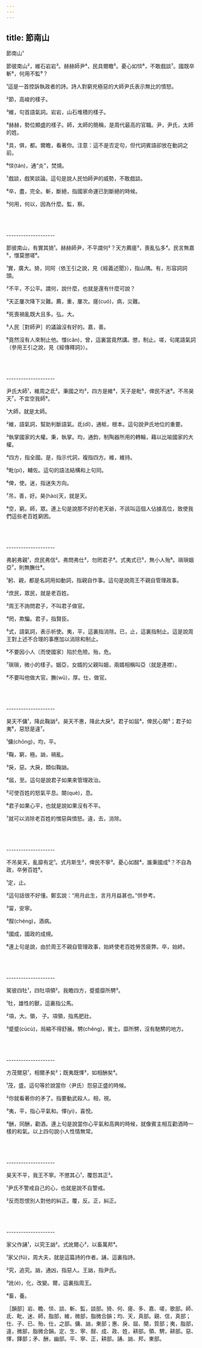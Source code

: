 ```yaml
---
---
---
```

title: 節南山
---




節南山¹

節彼南山²，維石岩岩³。赫赫師尹⁴，民具爾瞻⁵。憂心如惔⁶，不敢戲談⁷。國既卒斬⁸，何用不監⁹？

¹這是一首控訴執政者的詩。詩人對窮兇極惡的大師尹氏表示無比的憤怒。

²節，高峻的樣子。

³維，句首語氣詞。岩岩，山石堆積的樣子。

⁴赫赫，勢位顯盛的樣子。師，太師的簡稱，是周代最高的官職。尹，尹氏，太師的姓。

⁵具，俱，都。爾瞻，看著你。注意：這不是否定句，但代詞賓語卻放在動詞之前。

⁶惔(tán)，通“炎”，焚燒。

⁷戲談，戲笑談論。這句是說人民怕師尹的威勢，不敢戲談。

⁸卒，盡，完全。斬，斷絕，指國家命運已到斷絕的時候。

⁹何用，何以，因為什麼。監，察。



<br/><br/><br/>--------------------

節彼南山，有實其猗¹。赫赫師尹，不平謂何²？天方薦瘥³，喪亂弘多⁴。民言無嘉⁵，憯莫懲嗟⁶。

¹實，廣大。猗，同阿（依王引之說，見《經義述聞》），指山隅。有，形容詞詞頭。

²不平，不公平。謂何，說什麼，也就是還有什麼可說？

³天正屢次降下災難。薦，重，屢次。瘥(cuó)，病，災難。

⁴死喪禍亂既大且多。弘，大。

⁵人民［對師尹］的議論沒有好的。嘉，善。

⁶竟然沒有人來制止他。憯(cǎn)，曾，這裏當竟然講。懲，制止。嗟，句尾語氣詞（參用王引之說，見《經傳釋詞》）。



<br/><br/><br/>--------------------

尹氏大師¹，維周之氐²。秉國之均³，四方是維⁴，天子是毗⁵，俾民不迷⁶。不吊昊天⁷，不宜空我師⁸。

¹大師，就是太師。

²維，語氣詞，幫助判斷語氣。氐(dǐ)，通柢，根本。這句說尹氏地位的重要。

³執掌國家的大權。秉，執掌。均，通鈞，制陶器所用的轉輪，藉以比喻國家的大權。

⁴四方，指全國。是，指示代詞，複指四方。維，維持。

⁵毗(pí)，輔佐。這句的語法結構和上句同。

⁶俾，使。迷，指迷失方向。

⁷吊，善，好。昊(hào)天，就是天。

⁸空，窮。師，眾。連上句是說那不好的老天爺，不該叫這個人佔據高位，致使我們這些老百姓窮困。



<br/><br/><br/>--------------------

弗躬弗親¹，庶民弗信²。弗問弗仕³，勿罔君子⁴。式夷式已⁵，無小人殆⁶。瑣瑣姻亞⁷，則無膴仕⁸。

¹躬、親，都是名詞用如動詞，指親自作事。這句是說周王不親自管理政事。

²庶民，眾民，就是老百姓。

³周王不詢問君子，不叫君子做官。

⁴罔，欺騙。君子，指賢臣。

⁵式，語氣詞，表示祈使。夷，平，這裏指消除。已，止，這裏指制止。這是說周王對上述不合理的事應加以消除和制止。

⁶不要因小人〔而使國家〕陷於危險。殆，危。

⁷瑣瑣，微小的樣子。姻亞，女婿的父親叫姻，兩婿相稱叫亞（就是連襟）。

⁸不要叫他做大官。膴(wǔ)，厚。仕，做官。



<br/><br/><br/>--------------------

昊天不傭¹，降此鞠訩²。昊天不惠，降此大戾³。君子如屆⁴，俾民心闋⁵；君子如夷⁶，惡怒是違⁷。

¹傭(chōng)，均，平。

²鞠，窮，極。訩，禍亂。

³戾，惡。大戾，類似鞠訩。

⁴屆，至。這句是說君子如果來管理政治。

⁵可使百姓的怒氣平息。闋(què)，息。

⁶君子如果心平，也就是說如果沒有不平。

⁷就可以消除老百姓的憎惡與憤怒。違，去，消除。



<br/><br/><br/>--------------------

不吊昊天，亂靡有定¹。式月斯生²，俾民不寧³。憂心如酲⁴，誰秉國成⁵？不自為政，卒勞百姓⁶。

¹定，止。

²這句話很不好懂。鄭玄說：“用月此生，言月月益甚也。”供參考。

³甯，安寧。

⁴酲(chéng)，酒病。

⁵國成，國政的成規。

⁶連上句是說，由於周王不親自管理政事，始終使老百姓勞苦疲弊。卒，始終。



<br/><br/><br/>--------------------

駕彼四牡¹，四牡項領²。我瞻四方，蹙蹙靡所騁³。

¹牡，雄性的獸，這裏指公馬。

²項，大。領， 子。項領，指馬肥壯。

³蹙蹙(cùcù)，局縮不得舒展。騁(chěng)，賓士。靡所騁，沒有馳騁的地方。



<br/><br/><br/>--------------------

方茂爾惡¹，相爾矛矣²；既夷既懌³，如相酬矣⁴。

¹茂，盛。這句等於說當你（尹氏）怨惡正盛的時候。

²你就看著你的矛了。指要動武殺人。相，視。

³夷，平，指心平氣和。懌(yì)，喜悅。

⁴酬，同酬，勸酒。連上句是說當你心平氣和高興的時候，就像賓主相互勸酒時一樣的和氣。以上四句說小人性情無常。



<br/><br/><br/>--------------------

昊天不平，我王不寧。不懲其心¹，覆怨其正²。

¹尹氏不警戒自己的心，也就是說不自警戒。

²反而怨恨別人對他的糾正。覆，反。正，糾正。



<br/><br/><br/>--------------------

家父作誦¹，以究王訩²。式訛爾心³，以畜萬邦⁴。

¹家父(fǔ)，周大夫，就是這篇詩的作者。誦，這裏指詩。

²究，追究。訩，通凶，指惡人。王訩，指尹氏。

³訛(é)，化，改變。爾，這裏指周王。

⁴畜，養。

［韻部］岩、瞻、惔、談、斬、監，談部。猗、何、瘥、多、嘉、嗟，歌部。師、氐、毗、迷、師，脂部，維，微部，脂微合韻；均、天，真部。親、信，真部；仕、子、已、殆、仕，之部。傭、訩，東部；惠、戾、屆、闋，質部；夷，脂部，違，微部，脂微合韻。定、生、寧、酲、成、政、姓，耕部。領、騁，耕部。惡、懌，鐸部；矛、酬，幽部。平、寧、正，耕部。誦、訩、邦，東部。